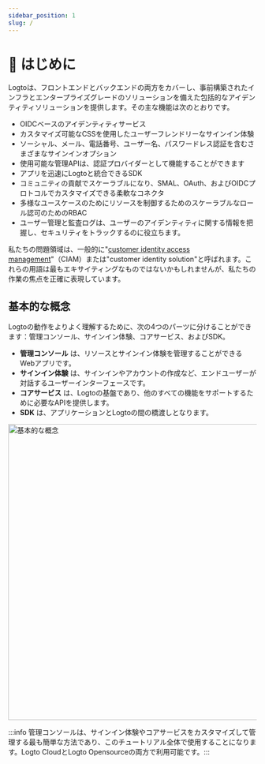 ```yaml
---
sidebar_position: 1
slug: /
---
```


# 💁 はじめに

Logtoは、フロントエンドとバックエンドの両方をカバーし、事前構築されたインフラとエンタープライズグレードのソリューションを備えた包括的なアイデンティティソリューションを提供します。その主な機能は次のとおりです。

- OIDCベースのアイデンティティサービス
- カスタマイズ可能なCSSを使用したユーザーフレンドリーなサインイン体験
- ソーシャル、メール、電話番号、ユーザー名、パスワードレス認証を含むさまざまなサインインオプション
- 使用可能な管理APIは、認証プロバイダーとして機能することができます
- アプリを迅速にLogtoと統合できるSDK
- コミュニティの貢献でスケーラブルになり、SMAL、OAuth、およびOIDCプロトコルでカスタマイズできる柔軟なコネクタ
- 多様なユースケースのためにリソースを制御するためのスケーラブルなロール認可のためのRBAC
- ユーザー管理と監査ログは、ユーザーのアイデンティティに関する情報を把握し、セキュリティをトラックするのに役立ちます。

私たちの問題領域は、一般的に"[customer identity access management](https://en.wikipedia.org/wiki/Customer_identity_access_management)"（CIAM）または"customer identity solution"と呼ばれます。これらの用語は最もエキサイティングなものではないかもしれませんが、私たちの作業の焦点を正確に表現しています。

## 基本的な概念

Logtoの動作をよりよく理解するために、次の4つのパーツに分けることができます：管理コンソール、サインイン体験、コアサービス、およびSDK。

- **管理コンソール** は、リソースとサインイン体験を管理することができるWebアプリです。
- **サインイン体験** は、サインインやアカウントの作成など、エンドユーザーが対話するユーザーインターフェースです。
- **コアサービス** は、Logtoの基盤であり、他のすべての機能をサポートするために必要なAPIを提供します。
- **SDK** は、アプリケーションとLogtoの間の橋渡しとなります。


<img src={basicConcepts} alt="基本的な概念" width="600px" />

:::info
管理コンソールは、サインイン体験やコアサービスをカスタマイズして管理する最も簡単な方法であり、このチュートリアル全体で使用することになります。Logto CloudとLogto Opensourceの両方で利用可能です。:::